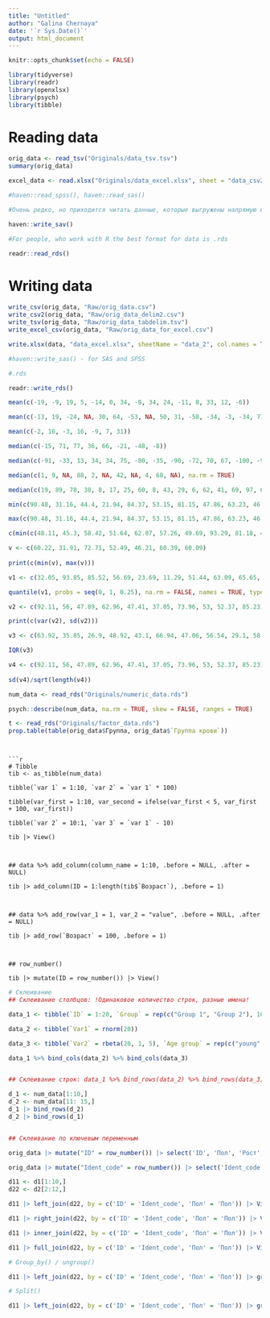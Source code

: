 ```yaml
---
title: "Untitled"
author: "Galina Chernaya"
date: '`r Sys.Date()`'
output: html_document
---
```


```r
knitr::opts_chunk$set(echo = FALSE)

library(tidyverse)
library(readr)
library(openxlsx)
library(psych)
library(tibble)
```

# Reading data 


```r
orig_data <- read_tsv("Originals/data_tsv.tsv")
summary(orig_data)

excel_data <- read.xlsx("Originals/data_excel.xlsx", sheet = "data_csv2")

#haven::read_spss(), haven::read_sas()

#Очень редко, но приходится читать данные, которые выгружены напрямую из SPSS или SAS.#

haven::write_sav()

#For people, who work with R the best format for data is .rds

readr::read_rds()

```
# Writing data 

```r

write_csv(orig_data, "Raw/orig_data.csv")
write_csv2(orig_data, "Raw/orig_data_delim2.csv")
write_tsv(orig_data, "Raw/orig_data_tabdelim.tsv")
write_excel_csv(orig_data, "Raw/orig_data_for_excel.csv")

write.xlsx(data, "data_excel.xlsx", sheetName = "data_2", col.names = TRUE, row.names = TRUE, append = TRUE)

#haven::write_sas() - for SAS and SPSS

#.rds

readr::write_rds()
```
```r
mean(c(-19, -9, 19, 5, -14, 0, 34, -8, 34, 24, -11, 8, 33, 12, -6))

mean(c(-13, 19, -24, NA, 30, 64, -53, NA, 50, 31, -58, -34, -3, -34, 77), na.rm = TRUE)

mean(c(-2, 16, -3, 16, -9, 7, 31))

median(c(-15, 71, 77, 36, 66, -21, -48, -8))

median(c(-91, -33, 13, 34, 34, 75, -80, -35, -90, -72, 70, 67, -100, -94, -18))

median(c(1, 9, NA, 88, 2, NA, 42, NA, 4, 68, NA), na.rm = TRUE)

median(c(19, 89, 78, 38, 8, 17, 25, 60, 8, 43, 29, 6, 62, 41, 69, 97, 61, 83, 25, 24))

min(c(90.48, 31.16, 44.4, 21.94, 84.37, 53.15, 81.15, 47.86, 63.23, 46.75, 102.73))

max(c(90.48, 31.16, 44.4, 21.94, 84.37, 53.15, 81.15, 47.86, 63.23, 46.75, 102.73))

c(min(c(48.11, 45.3, 58.42, 51.64, 62.07, 57.26, 49.69, 93.29, 81.18, 44.78, 55.1, 76.74, 58.08)), max(c(48.11, 45.3, 58.42, 51.64, 62.07, 57.26, 49.69, 93.29, 81.18, 44.78, 55.1, 76.74, 58.08)))

v <- c(60.22, 31.91, 72.71, 52.49, 46.21, 60.39, 60.09)
  
print(c(min(v), max(v)))

v1 <- c(32.05, 93.85, 85.52, 56.69, 23.69, 11.29, 51.44, 63.09, 65.65, 35.73, 60.15, 30.93, -4.2)

quantile(v1, probs = seq(0, 1, 0.25), na.rm = FALSE, names = TRUE, type = 7)

v2 <- c(92.11, 56, 47.89, 62.96, 47.41, 37.05, 73.96, 53, 52.37, 85.23)

print(c(var(v2), sd(v2)))

v3 <- c(63.92, 35.85, 26.9, 48.92, 43.1, 66.94, 47.06, 56.54, 29.1, 58.88)

IQR(v3)

v4 <- c(92.11, 56, 47.89, 62.96, 47.41, 37.05, 73.96, 53, 52.37, 85.23)
  
sd(v4)/sqrt(length(v4))  

num_data <- read_rds("Originals/numeric_data.rds")

psych::describe(num_data, na.rm = TRUE, skew = FALSE, ranges = TRUE)

t <- read_rds("Originals/factor_data.rds")
prop.table(table(orig_data$Группа, orig_data$`Группа крови`))
```

```


```r
# Tibble 
tib <- as_tibble(num_data)

tibble(`var 1` = 1:10, `var 2` = `var 1` * 100)

tibble(var_first = 1:10, var_second = ifelse(var_first < 5, var_first + 100, var_first))

tibble(`var 2` = 10:1, `var 3` = `var 1` - 10)

tib |> View()



## data %>% add_column(column_name = 1:10, .before = NULL, .after = NULL)

tib |> add_column(ID = 1:length(tib$`Возраст`), .before = 1)



## data %>% add_row(var_1 = 1, var_2 = "value", .before = NULL, .after = NULL)

tib |> add_row(`Возраст` = 100, .before = 1)



## row_number()

tib |> mutate(ID = row_number()) |> View()

```



```r
# Склеивание
## Склеивание столбцов: !Одинаковое количество строк, разные имена! 

data_1 <- tibble(`ID` = 1:20, `Group` = rep(c("Group 1", "Group 2"), 10))

data_2 <- tibble(`Var1` = rnorm(20))

data_3 <- tibble(`Var2` = rbeta(20, 1, 5), `Age group` = rep(c("young", "old"), 10))

data_1 %>% bind_cols(data_2) %>% bind_cols(data_3)


## Склеивание строк: data_1 %>% bind_rows(data_2) %>% bind_rows(data_3) / Vars must have the same formats and the same names

d_1 <- num_data[1:10,]
d_2 <- num_data[11: 15,]
d_1 |> bind_rows(d_2)
d_2 |> bind_rows(d_1)


## Склеивание по ключевым переменным

orig_data |> mutate("ID" = row_number()) |> select('ID', 'Пол', 'Рост', 'Возраст') -> d1

orig_data |> mutate("Ident_code" = row_number()) |> select('Ident_code', 'Пол', 'Эритроциты_E1') -> d2

d11 <- d1[1:10,]
d22 <- d2[2:12,]

d11 |> left_join(d22, by = c('ID' = 'Ident_code', 'Пол' = 'Пол')) |> View()

d11 |> right_join(d22, by = c('ID' = 'Ident_code', 'Пол' = 'Пол')) |> View()

d11 |> inner_join(d22, by = c('ID' = 'Ident_code', 'Пол' = 'Пол')) |> View()

d11 |> full_join(d22, by = c('ID' = 'Ident_code', 'Пол' = 'Пол')) |> View()

# Group_by() / ungroup()

d11 |> left_join(d22, by = c('ID' = 'Ident_code', 'Пол' = 'Пол')) |> group_by(Пол) |> print() |> ungroup()

# Split()

d11 |> left_join(d22, by = c('ID' = 'Ident_code', 'Пол' = 'Пол')) |> group_by(Пол) |> split(~`Пол`)

```


